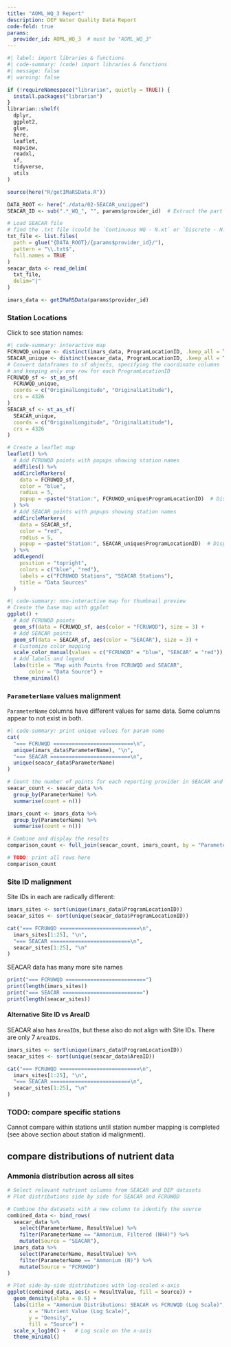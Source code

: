 ```yaml
---
title: "AOML_WQ_3 Report"
description: DEP Water Quality Data Report
code-fold: true
params: 
  provider_id: AOML_WQ_3  # must be "AOML_WQ_3"
---
```


```r
#| label: import libraries & functions
#| code-summary: (code) import libraries & functions
#| message: false
#| warning: false

if (!requireNamespace("librarian", quietly = TRUE)) {
  install.packages("librarian")
}
librarian::shelf(
  dplyr,
  ggplot2,
  glue,
  here,
  leaflet,
  mapview,
  readxl,
  sf,
  tidyverse,
  utils
)

source(here("R/getIMaRSData.R"))

DATA_ROOT <- here("./data/02-SEACAR_unzipped")
SEACAR_ID <- sub(".*_WQ_", "", params$provider_id)  # Extract the part after _WQ_
```

```R
# Load SEACAR file
# find the .txt file (could be `Continuous WQ - N.xt` or `Discrete - N.txt`)
txt_file <- list.files(
  path = glue("{DATA_ROOT}/{params$provider_id}/"), 
  pattern = "\\.txt$", 
  full.names = TRUE
)
seacar_data <- read_delim(
  txt_file,
  delim="|"
)

imars_data <- getIMaRSData(params$provider_id)
```

### Station Locations
Click to see station names:
```r
#| code-summary: interactive map
FCRUWQD_unique <- distinct(imars_data, ProgramLocationID, .keep_all = TRUE)
SEACAR_unique <- distinct(seacar_data, ProgramLocationID, .keep_all = TRUE)
# Convert dataframes to sf objects, specifying the coordinate columns
# and keeping only one row for each ProgramLocationID
FCRUWQD_sf <- st_as_sf(
  FCRUWQD_unique, 
  coords = c("OriginalLongitude", "OriginalLatitude"), 
  crs = 4326
)
SEACAR_sf <- st_as_sf(
  SEACAR_unique, 
  coords = c("OriginalLongitude", "OriginalLatitude"), 
  crs = 4326
)

# Create a leaflet map
leaflet() %>%
  # Add FCRUWQD points with popups showing station names
  addTiles() %>%
  addCircleMarkers(
    data = FCRUWQD_sf,
    color = "blue", 
    radius = 5,
    popup = ~paste("Station:", FCRUWQD_unique$ProgramLocationID)  # Display station name on click
  ) %>%
  # Add SEACAR points with popups showing station names
  addCircleMarkers(
    data = SEACAR_sf,
    color = "red",
    radius = 5,
    popup = ~paste("Station:", SEACAR_unique$ProgramLocationID)  # Display station name on click
  ) %>%
  addLegend(
    position = "topright",
    colors = c("blue", "red"),
    labels = c("FCRUWQD Stations", "SEACAR Stations"),
    title = "Data Sources"
  )
```
```R
#| code-summary: non-interactive map for thumbnail preview
# Create the base map with ggplot
ggplot() +
  # Add FCRUWQD points
  geom_sf(data = FCRUWQD_sf, aes(color = "FCRUWQD"), size = 3) +
  # Add SEACAR points
  geom_sf(data = SEACAR_sf, aes(color = "SEACAR"), size = 3) +
  # Customize color mapping
  scale_color_manual(values = c("FCRUWQD" = "blue", "SEACAR" = "red")) +
  # Add labels and legend
  labs(title = "Map with Points from FCRUWQD and SEACAR",
       color = "Data Source") +
  theme_minimal()
```

### `ParameterName` values malignment
`ParameterName` columns have different values for same data.
Some columns appear to not exist in both.

```R
#| code-summary: print unique values for param name
cat(
  "=== FCRUWQD ==========================\n",
  unique(imars_data$ParameterName), "\n",
  "=== SEACAR ==========================\n",
  unique(seacar_data$ParameterName)
)
```


```R
# Count the number of points for each reporting provider in SEACAR and DEP data
seacar_count <- seacar_data %>%
  group_by(ParameterName) %>%
  summarise(count = n())

imars_count <- imars_data %>%
  group_by(ParameterName) %>%
  summarise(count = n())

# Combine and display the results
comparison_count <- full_join(seacar_count, imars_count, by = "ParameterName", suffix = c("_SEACAR", "_FCRUWQD"))

# TODO: print all rows here
comparison_count
```

### Site ID malignment
Site IDs in each are radically different:

```R
imars_sites <- sort(unique(imars_data$ProgramLocationID))
seacar_sites <- sort(unique(seacar_data$ProgramLocationID))

cat("=== FCRUWQD ==========================\n",
  imars_sites[1:25], "\n",
  "=== SEACAR ==========================\n",
  seacar_sites[1:25], "\n"
)

```

SEACAR data has many more site names

```R
print("=== FCRUWQD ==========================")
print(length(imars_sites))
print("=== SEACAR ==========================")
print(length(seacar_sites))

```

#### Alternative Site ID vs AreaID
SEACAR also has `AreaID`s, but these also do not align with Site IDs.
There are only 7 `AreaID`s.
```r
imars_sites <- sort(unique(imars_data$ProgramLocationID))
seacar_sites <- sort(unique(seacar_data$AreaID))

cat("=== FCRUWQD ==========================\n",
  imars_sites[1:25], "\n",
  "=== SEACAR ==========================\n",
  seacar_sites[1:25], "\n"
)
```


### TODO: compare specific stations
Cannot compare within stations until station number mapping is completed (see above section about station id malignment).


## compare distributions of nutrient data
### Ammonia distribution across all sites

```R
# Select relevant nutrient columns from SEACAR and DEP datasets
# Plot distributions side by side for SEACAR and FCRUWQD

# Combine the datasets with a new column to identify the source
combined_data <- bind_rows(
  seacar_data %>% 
    select(ParameterName, ResultValue) %>%
    filter(ParameterName == "Ammonium, Filtered (NH4)") %>% 
    mutate(Source = "SEACAR"),
  imars_data %>% 
    select(ParameterName, ResultValue) %>%
    filter(ParameterName == "Ammonium (N)") %>% 
    mutate(Source = "FCRUWQD")
)

# Plot side-by-side distributions with log-scaled x-axis
ggplot(combined_data, aes(x = ResultValue, fill = Source)) +
  geom_density(alpha = 0.5) +
  labs(title = "Ammonium Distributions: SEACAR vs FCRUWQD (Log Scale)",
       x = "Nutrient Value (Log Scale)",
       y = "Density",
       fill = "Source") +
  scale_x_log10() +   # Log scale on the x-axis
  theme_minimal()


```

